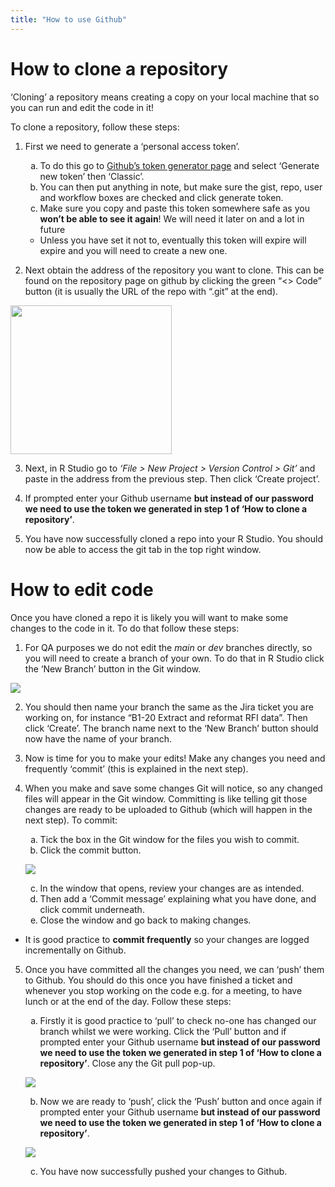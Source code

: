 ```yaml
---
title: "How to use Github"
---
```


# How to clone a repository

'Cloning' a repository means creating a copy on your local machine that so you can run and edit the code in it!

To clone a repository, follow these steps:

1.  First we need to generate a 'personal access token'.

    a.  To do this go to [Github's token generator page](https://github.com/settings/tokens) and select 'Generate new token' then 'Classic'.
    b.  You can then put anything in note, but make sure the gist, repo, user and workflow boxes are checked and click generate token.
    c.  Make sure you copy and paste this token somewhere safe as you **won't be able to see it again**! We will need it later on and a lot in future
    -   Unless you have set it not to, eventually this token will expire will expire and you will need to create a new one.

2.  Next obtain the address of the repository you want to clone. This can be found on the repository page on github by clicking the green "\<\> Code" button (it is usually the URL of the repo with ".git" at the end).

<img src="~/module_b_team_pages/assets/repo_address_button.png" width="258" height="238"/>

3.  Next, in R Studio go to *'File \> New Project \> Version Control \> Git'* and paste in the address from the previous step. Then click 'Create project'.

4.  If prompted enter your Github username **but instead of our password we need to use the token we generated in step 1 of 'How to clone a repository'**.

5.  You have now successfully cloned a repo into your R Studio. You should now be able to access the git tab in the top right window.

# How to edit code

Once you have cloned a repo it is likely you will want to make some changes to the code in it. To do that follow these steps:

1.  For QA purposes we do not edit the *main* or *dev* branches directly, so you will need to create a branch of your own. To do that in R Studio click the 'New Branch' button in the Git window.

<img src="~/module_b_team_pages/assets/new_branch_button.png"/>

2.  You should then name your branch the same as the Jira ticket you are working on, for instance "B1-20 Extract and reformat RFI data". Then click 'Create'. The branch name next to the 'New Branch' button should now have the name of your branch.

3.  Now is time for you to make your edits! Make any changes you need and frequently 'commit' (this is explained in the next step).

4.  When you make and save some changes Git will notice, so any changed files will appear in the Git window. Committing is like telling git those changes are ready to be uploaded to Github (which will happen in the next step). To commit:

    a.  Tick the box in the Git window for the files you wish to commit.
    b.  Click the commit button.

    ![](~/module_b_team_pages/assets/commit_button.png)

    c.  In the window that opens, review your changes are as intended.
    d.  Then add a 'Commit message' explaining what you have done, and click commit underneath.
    e.  Close the window and go back to making changes.

-   It is good practice to **commit frequently** so your changes are logged incrementally on Github.

5.  Once you have committed all the changes you need, we can 'push' them to Github. You should do this once you have finished a ticket and whenever you stop working on the code e.g. for a meeting, to have lunch or at the end of the day. Follow these steps:

    a.  Firstly it is good practice to 'pull' to check no-one has changed our branch whilst we were working. Click the 'Pull' button and if prompted enter your Github username **but instead of our password we need to use the token we generated in step 1 of 'How to clone a repository'**. Close any the Git pull pop-up.

    ![](~/module_b_team_pages/assets/pull_button.png)

    b.  Now we are ready to 'push', click the 'Push' button and once again if prompted enter your Github username **but instead of our password we need to use the token we generated in step 1 of 'How to clone a repository'**.

    ![](~/module_b_team_pages/assets/push_button.png)

    c.  You have now successfully pushed your changes to Github.
